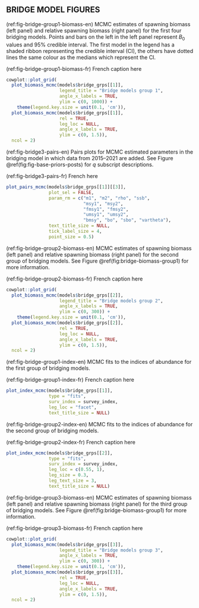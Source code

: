 ## BRIDGE MODEL FIGURES

(ref:fig-bridge-group1-biomass-en) MCMC estimates of spawning biomass (left panel) and relative spawning biomass (right panel) for the first four bridging models. Points and bars on the left in the left panel represent $B_0$ values and 95% credible interval. The first model in the legend has a shaded ribbon representing the credible interval (CI), the others have dotted lines the same colour as the medians which represent the CI.

(ref:fig-bridge-group1-biomass-fr) French caption here

```r
cowplot::plot_grid(
  plot_biomass_mcmc(models$bridge_grps[[1]],
                    legend_title = "Bridge models group 1",
                    angle_x_labels = TRUE,
                    ylim = c(0, 1000)) +
    theme(legend.key.size = unit(0.1, 'cm')),
  plot_biomass_mcmc(models$bridge_grps[[1]],
                    rel = TRUE,
                    leg_loc = NULL,
                    angle_x_labels = TRUE,
                    ylim = c(0, 1.5)),
  ncol = 2)

```

(ref:fig-bridge3-pairs-en) Pairs plots for MCMC estimated parameters in the bridging model in which data from 2015--2021 are added. See Figure \@ref(fig:fig-base-priors-posts) for $q$ subscript descriptions.

(ref:fig-bridge3-pairs-fr) French here

```r
plot_pairs_mcmc(models$bridge_grps[[1]][[3]],
                plot_sel = FALSE,
                param_rm = c("m1", "m2", "rho", "ssb",
                             "msy1", "msy2",
                             "fmsy1", "fmsy2",
                             "umsy1", "umsy2",
                             "bmsy", "bo", "sbo", "vartheta"),
                text_title_size = NULL,
                tick_label_size = 4,
                point_size = 0.5)
```

(ref:fig-bridge-group2-biomass-en) MCMC estimates of spawning biomass (left panel) and relative spawning biomass (right panel) for the second group of bridging models. See Figure \@ref(fig:bridge-biomass-group1) for more information.

(ref:fig-bridge-group2-biomass-fr) French caption here

```r
cowplot::plot_grid(
  plot_biomass_mcmc(models$bridge_grps[[2]],
                    legend_title = "Bridge models group 2",
                    angle_x_labels = TRUE,
                    ylim = c(0, 300)) +
    theme(legend.key.size = unit(0.1, 'cm')),
  plot_biomass_mcmc(models$bridge_grps[[2]],
                    rel = TRUE,
                    leg_loc = NULL,
                    angle_x_labels = TRUE,
                    ylim = c(0, 1.5)),
  ncol = 2)

```

(ref:fig-bridge-group1-index-en) MCMC fits to the indices of abundance for the first group of bridging models.

(ref:fig-bridge-group1-index-fr) French caption here

```r
plot_index_mcmc(models$bridge_grps[[1]],
                type = "fits",
                surv_index = survey_index,
                leg_loc = "facet",
                text_title_size = NULL)
```

(ref:fig-bridge-group2-index-en) MCMC fits to the indices of abundance for the second group of bridging models.

(ref:fig-bridge-group2-index-fr) French caption here

```r
plot_index_mcmc(models$bridge_grps[[2]],
                type = "fits",
                surv_index = survey_index,
                leg_loc = c(0.55, 1),
                leg_size = 0.3,
                leg_text_size = 3,
                text_title_size = NULL)
```

(ref:fig-bridge-group3-biomass-en) MCMC estimates of spawning biomass (left panel) and relative spawning biomass (right panel) for the third group of bridging models. See Figure \@ref(fig:bridge-biomass-group1) for more information.

(ref:fig-bridge-group3-biomass-fr) French caption here

```r
cowplot::plot_grid(
  plot_biomass_mcmc(models$bridge_grps[[3]],
                    legend_title = "Bridge models group 3",
                    angle_x_labels = TRUE,
                    ylim = c(0, 300)) +
    theme(legend.key.size = unit(0.1, 'cm')),
  plot_biomass_mcmc(models$bridge_grps[[3]],
                    rel = TRUE,
                    leg_loc = NULL,
                    angle_x_labels = TRUE,
                    ylim = c(0, 1.5)),
  ncol = 2)

```

<!-- (ref:fig-bridge-index-resids) Log standardized residuals for the indices used in the first four bridge models. -->

<!-- ```{r bridge-index-resids-qcs, fig.cap = "(ref:fig-bridge-index-resid-qcs)", fig.pos = "H"} -->
<!-- legend <- cowplot::get_legend(plot_index_mcmc(models$bridge_grps[[1]], -->
<!--                                               type = "resids", -->
<!--                                               gear = 1, -->
<!--                                               surv_index = survey_index)) -->
<!-- p <- cowplot::plot_grid( -->
<!--   plot_index_mcmc(models$bridge_grps[[1]], -->
<!--                   type = "resids", -->
<!--                   gear = 1, -->
<!--                   surv_index = survey_index, -->
<!--                   leg_loc = NULL), -->
<!--   plot_index_mcmc(models$bridge_grps[[1]], -->
<!--                   type = "resids", -->
<!--                   gear = 2, -->
<!--                   surv_index = survey_index, -->
<!--                   leg_loc = NULL), -->
<!--   plot_index_mcmc(models$bridge_grps[[1]], -->
<!--                   type = "resids", -->
<!--                   gear = 3, -->
<!--                   surv_index = survey_index, -->
<!--                   leg_loc = NULL), -->
<!--   plot_index_mcmc(models$bridge_grps[[1]], -->
<!--                   type = "resids", -->
<!--                   gear = 4, -->
<!--                   surv_index = survey_index, -->
<!--                   leg_loc = NULL), -->
<!--   plot_index_mcmc(models$bridge_grps[[1]], -->
<!--                   type = "resids", -->
<!--                   gear = 5, -->
<!--                   surv_index = survey_index, -->
<!--                   leg_loc = NULL)) -->
<!--   # Place legend in empty grid cell -->
<!--   p + cowplot::draw_grob(legend, 2/3, -1/6, 1/3, 0.5) -->
<!-- ``` -->

\clearpage
